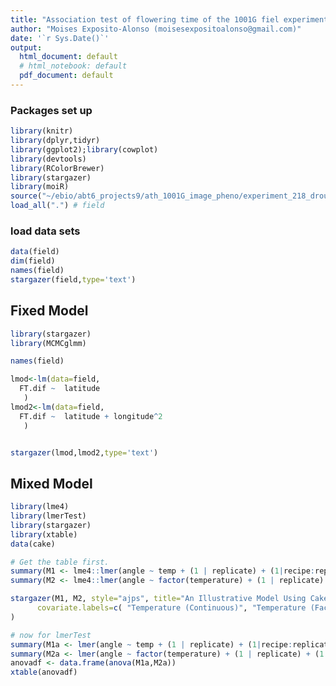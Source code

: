 ```yaml
---
title: "Association test of flowering time of the 1001G fiel experiment"
author: "Moises Exposito-Alonso (moisesexpositoalonso@gmail.com)"
date: '`r Sys.Date()`'
output:
  html_document: default
  # html_notebook: default
  pdf_document: default
---
```


### Packages set up

```r
library(knitr)
library(dplyr,tidyr)
library(ggplot2);library(cowplot)
library(devtools)
library(RColorBrewer)
library(stargazer)
library(moiR)
source("~/ebio/abt6_projects9/ath_1001G_image_pheno/experiment_218_droughtgwa/droughtfunctions.R")
load_all(".") # field

```

### load data sets

```r
data(field)
dim(field)
names(field)
stargazer(field,type='text')

```


## Fixed Model

```r
library(stargazer)
library(MCMCglmm)

names(field)

lmod<-lm(data=field,
  FT.dif ~  latitude
   )
lmod2<-lm(data=field,
  FT.dif ~  latitude + longitude^2
   )


stargazer(lmod,lmod2,type='text')

```


## Mixed Model


```r
library(lme4)
library(lmerTest)
library(stargazer)
library(xtable)
data(cake)

# Get the table first.
summary(M1 <- lme4::lmer(angle ~ temp + (1 | replicate) + (1|recipe:replicate), cake, REML= FALSE))
summary(M2 <- lme4::lmer(angle ~ factor(temperature) + (1 | replicate) + (1|recipe:replicate), cake, REML= FALSE))

stargazer(M1, M2, style="ajps", title="An Illustrative Model Using Cake Data", dep.var.labels.include = FALSE,
      covariate.labels=c( "Temperature (Continuous)", "Temperature (Factor $<$ 185)", "Temperature (Factor $<$ 195)", "Temperature (Factor $<$ 205)", "Temperature (Factor $<$ 215)", "Temperature (Factor $<$ 225)")
)

# now for lmerTest
summary(M1a <- lmer(angle ~ temp + (1 | replicate) + (1|recipe:replicate), cake, REML= FALSE))
summary(M2a <- lmer(angle ~ factor(temperature) + (1 | replicate) + (1|recipe:replicate), cake, REML= FALSE))
anovadf <- data.frame(anova(M1a,M2a))
xtable(anovadf)

```

